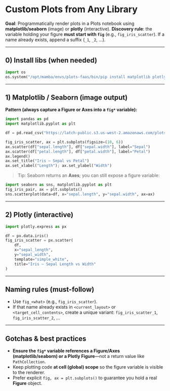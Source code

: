# Custom Plots from Any Library

**Goal**: Programmatically render plots in a Plots notebook using **matplotlib/seaborn** (image) or **plotly** (interactive).
**Discovery rule**: the variable holding your figure **must start with `fig`** (e.g., `fig_iris_scatter`). If a name already exists, append a suffix (`_1`, `_2`, …).

---

## 0) Install libs (when needed)

```python
import os
os.system("/opt/mamba/envs/plots-faas/bin/pip install matplotlib plotly seaborn")
```

---

## 1) Matplotlib / Seaborn (image output)

**Pattern (always capture a Figure or Axes into a `fig*` variable):**

```python
import pandas as pd
import matplotlib.pyplot as plt

df = pd.read_csv("https://latch-public.s3.us-west-2.amazonaws.com/plots/test-data/iris.csv")

fig_iris_scatter, ax = plt.subplots(figsize=(10, 6))
ax.scatter(df["sepal.length"], df["sepal.width"], label="Sepal")
ax.scatter(df["petal.length"], df["petal.width"], label="Petal")
ax.legend()
ax.set_title("Iris — Sepal vs Petal")
ax.set_xlabel("Length"); ax.set_ylabel("Width")
```

> Tip: Seaborn returns an **Axes**; you can still expose a figure variable:

```python
import seaborn as sns, matplotlib.pyplot as plt
fig_iris_pair, ax = plt.subplots()
sns.scatterplot(data=df, x="sepal.length", y="sepal.width", ax=ax)
```

---

## 2) Plotly (interactive)

```python
import plotly.express as px

df = px.data.iris()
fig_iris_scatter = px.scatter(
    df,
    x="sepal_length",
    y="sepal_width",
    template="simple_white",
    title="Iris — Sepal Length vs Width"
)
```

---

## Naming rules (must-follow)

* Use `fig_<what>` (e.g., `fig_iris_scatter`).
* If that name already exists in `<current_layout>` or `<target_cell_contents>`, create a unique variant: `fig_iris_scatter_1`, `fig_iris_scatter_2`, …

---

## Gotchas & best practices

* **Ensure the `fig*` variable references a Figure/Axes (matplotlib/seaborn) or a Plotly Figure**—not a return value like `PathCollection`.
* Keep plotting code **at cell (global) scope** so the figure variable is visible to the renderer.
* Prefer explicit `fig, ax = plt.subplots()` to guarantee you hold a real **Figure** object.
